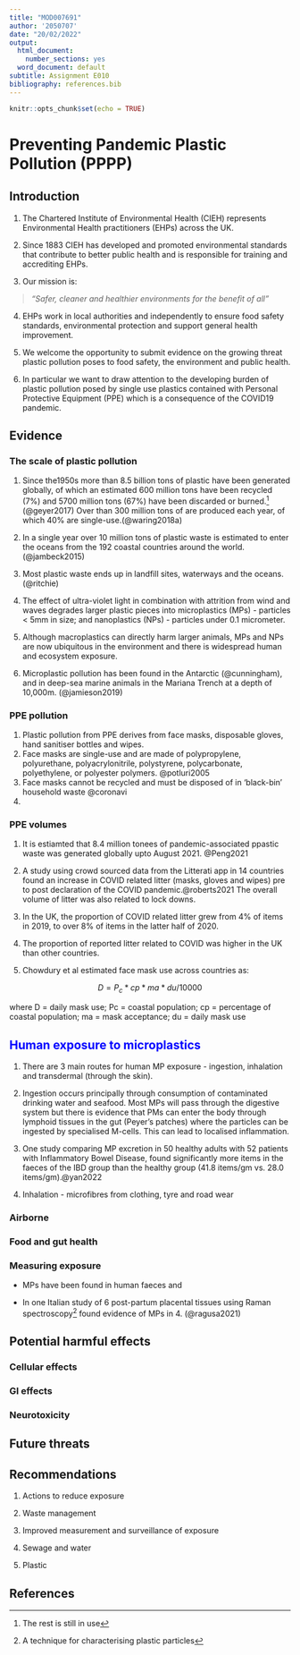 ```yaml
---
title: "MOD007691"
author: '2050707'
date: "20/02/2022"
output:
  html_document:
    number_sections: yes
  word_document: default
subtitle: Assignment E010
bibliography: references.bib
---
```


```r
knitr::opts_chunk$set(echo = TRUE)
```

# Preventing Pandemic Plastic Pollution (PPPP)

## Introduction

1.  The Chartered Institute of Environmental Health (CIEH) represents Environmental Health practitioners (EHPs) across the UK.

2.  Since 1883 CIEH has developed and promoted environmental standards that contribute to better public health and is responsible for training and accrediting EHPs.

3.  Our mission is:

> *"Safer, cleaner and healthier environments for the benefit of all"*

4.  EHPs work in local authorities and independently to ensure food safety standards, environmental protection and support general health improvement.

5.  We welcome the opportunity to submit evidence on the growing threat plastic pollution poses to food safety, the environment and public health.

6.  In particular we want to draw attention to the developing burden of plastic pollution posed by single use plastics contained with Personal Protective Equipment (PPE) which is a consequence of the COVID19 pandemic.

## Evidence

### The scale of plastic pollution

1.  Since the1950s more than 8.5 billion tons of plastic have been generated globally, of which an estimated 600 million tons have been recycled (7%) and 5700 million tons (67%) have been discarded or burned.[^1] (@geyer2017) Over than 300 million tons of are produced each year, of which 40% are single-use.(@waring2018a)

2.  In a single year over 10 million tons of plastic waste is estimated to enter the oceans from the 192 coastal countries around the world. (@jambeck2015)

3.  Most plastic waste ends up in landfill sites, waterways and the oceans. (@ritchie)

4.  The effect of ultra-violet light in combination with attrition from wind and waves degrades larger plastic pieces into microplastics (MPs) - particles \< 5mm in size; and nanoplastics (NPs) - particles under 0.1 micrometer.

5.  Although macroplastics can directly harm larger animals, MPs and NPs are now ubiquitous in the environment and there is widespread human and ecosystem exposure.

6.  Microplastic pollution has been found in the Antarctic (@cunningham), and in deep-sea marine animals in the Mariana Trench at a depth of 10,000m. (@jamieson2019)

### PPE pollution 

1.  Plastic pollution from PPE derives from face masks, disposable gloves, hand sanitiser bottles and wipes.
2.  Face masks are single-use and are made of polypropylene, polyurethane, polyacrylonitrile, polystyrene, polycarbonate, polyethylene, or polyester polymers. @potluri2005
3.  Face masks cannot be recycled and must be disposed of in 'black-bin' household waste @coronavi
4.  

### PPE volumes

1.  It is estiamted that 8.4 million tonees of pandemic-associated ppastic waste was generated globally upto August 2021. @Peng2021

2.  A study using crowd sourced data from the Litterati app in 14 countries found an increase in COVID related litter (masks, gloves and wipes) pre to post declaration of the COVID pandemic.@roberts2021 The overall volume of litter was also related to lock downs.

3.  In the UK, the proportion of COVID related litter grew from 4% of items in 2019, to over 8% of items in the latter half of 2020.

4.  The proportion of reported litter related to COVID was higher in the UK than other countries.

5.  Chowdury et al estimated face mask use across countries as:

$$
D = P_c*cp*ma*du/10000
$$

where D = daily mask use; Pc = coastal population; cp = percentage of coastal population; ma = mask acceptance; du = daily mask use

## Human exposure to microplastics {style="color: blue"}

1.  There are 3 main routes for human MP exposure - ingestion, inhalation and transdermal (through the skin).

2.  Ingestion occurs principally through consumption of contaminated drinking water and seafood. Most MPs will pass through the digestive system but there is evidence that PMs can enter the body through lymphoid tissues in the gut (Peyer's patches) where the particles can be ingested by specialised M-cells. This can lead to localised inflammation.

3.  One study comparing MP excretion in 50 healthy adults with 52 patients with Inflammatory Bowel Disease, found significantly more items in the faeces of the IBD group than the healthy group (41.8 items/gm vs. 28.0 items/gm).\@yan2022

4.  Inhalation - microfibres from clothing, tyre and road wear

### Airborne

### Food and gut health

### Measuring exposure

-   MPs have been found in human faeces and

-   In one Italian study of 6 post-partum placental tissues using Raman spectroscopy[^2] found evidence of MPs in 4. (@ragusa2021)

## Potential harmful effects

### Cellular effects

### GI effects

### Neurotoxicity

## Future threats

## 

## Recommendations

1.  Actions to reduce exposure

2.  Waste management

3.  Improved measurement and surveillance of exposure

4.  Sewage and water

5.  Plastic

## References

[^1]: The rest is still in use

[^2]: A technique for characterising plastic particles
